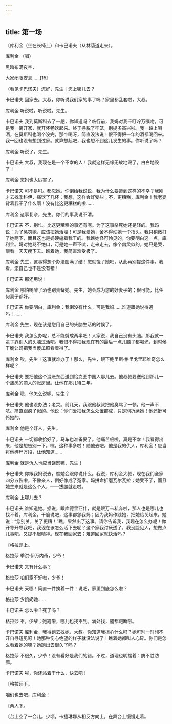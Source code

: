 ```yaml
---
---
---
```

title: 第一场
---




〔库利金（坐在长椅上）和卡巴诺夫（从林荫道走来）。





库利金 （唱）





黑暗布满夜空，

大家闭眼安息……[15]





（看见卡巴诺夫）您好，先生！您上哪儿去？

卡巴诺夫 回家去。大叔，你听说我们家的事了吗？家里都乱套啦，大叔。

库利金 听说啦，听说啦，先生。

卡巴诺夫 我到莫斯科去了一趟，你知道吗？临行前，我妈对我千叮咛万嘱咐，可是我一离开家，就开怀畅饮起来。终于挣脱了牢笼，别提多高兴啦。我一路上喝酒，在莫斯科也喝个没完，那个喝呀，简直没法说！恨不得把一年的酒都喝回来。我一回也没有想到过家。就算想起吧，我也想不到这儿发生的事。你听说了吗？

库利金 听说了，先生。

卡巴诺夫 大叔，我现在是一个不幸的人！我就这样无缘无故地毁了，白白地毁了！

库利金 您妈也太厉害了。

卡巴诺夫 可不是吗。都怨她。你倒给我说说，我为什么要遭到这样的不幸？我刚才去找季科伊，痛饮了几杯；我想，这样会好受些；不，更糟糕，库利金！我老婆背着我干了什么啊！没有比这更糟糕的啦……

库利金 这事复杂，先生。你们的事我说不清。

卡巴诺夫 不，别忙。比这更糟糕的事还有呢。为了这事杀死她还是轻的。我妈说：为了惩罚她，应该把她活埋！可是我爱她，舍不得动她一个指头。我只稍微打了她两下，而且这也是妈硬逼着我干的。我瞧她怪可怜见的，你要明白这一点，库利金。妈对她骂不绝口，可是她一声不吭，走来走去，像个幽灵似的。她只是哭，眼看一天天瘦下去。瞧着她，我简直难受极了。

库利金 先生，这事得想个办法圆满了结！您就饶了她吧，从此再别提这件事。我看，您自己也不是没有错！

卡巴诺夫 那还用说！

库利金 哪怕喝醉了酒也别责备她。先生，她会成为您的好妻子的；很可能，比任何妻子都好。

卡巴诺夫 你要明白，库利金：我倒没有什么，可是我妈……难道跟她说得通吗！……

库利金 先生，现在该是您用自己的头脑生活的时候了。

卡巴诺夫 我怎么办呢，总不能劈成两半吧！人家说，我自己没有头脑。那我就一辈子靠别人的头脑过活吧。我恨不得把我现在有的最后一点儿脑子都喝光，到时候干脆让妈把我当傻瓜照看着得了。

库利金 唉，先生！这事就难办了！那么，先生，眼下鲍里斯·格里戈里耶维奇怎么样呢？

卡巴诺夫 要把他这个混账东西送到恰克图中国人那儿去。他叔叔要送他到那儿一个熟悉的商人的账房里。让他在那儿待三年。

库利金 嗯，他怎么说呢，先生？

卡巴诺夫 他也没办法；老哭。前几天，我跟他叔叔把他臭骂了一顿，他一声不吭。简直跟疯了似的。他说：你们爱把我怎么处置都成，只是别折磨她！他还挺可怜她的。

库利金 他是个好人，先生。

卡巴诺夫 一切都收拾好了，马车也准备妥了。他痛苦极啦，真是不幸！我看得出来，他是想告别一下。嘿，这种事多啦！随他去吧。他是我的仇人，库利金！应当将他碎尸万段，让他知道……

库利金 就是仇人也应当饶恕嘛，先生！

卡巴诺夫 你跟我妈说去，瞧她会跟你说什么。我说，库利金大叔，现在我们全家四分五裂啦，不像亲人，倒好像成了冤家。妈拼命折磨瓦尔瓦拉；她受不了，而且她生来就是这么个人，——拔腿就走啦。

库利金 上哪儿去？

卡巴诺夫 谁知道她。据说，跟库德里亚什，就是跟万卡私奔啦，那人也是哪儿也找不着。库利金，干脆说吧，这事都怨我妈；因为我妈作践她，把她给关起来。她说：“您别关，关了更糟！”瞧，果然出了这事。请你告诉我，我现在怎么办呢！你开导开导我吧，我现在该怎么活下去呢？这个家我讨厌透了，我没脸见人，想做点儿事吧，又提不起精神。现在我回家去；难道回家就快活吗？

〔格拉莎上。

格拉莎 季洪·伊万内奇，少爷！

卡巴诺夫 又有什么事？

格拉莎 咱们家不好啦，少爷！

卡巴诺夫 天哪！简直一件挨着一件！说吧，家里到底怎么啦？

格拉莎 少奶奶她……

卡巴诺夫 怎么啦？死了吗？

格拉莎 不，少爷；她跑啦，哪儿也找不到。满处找，腿都跑断啦。

卡巴诺夫 库利金，我得跑去找她，大叔。你知道我担心什么吗？她可别一时想不开自寻短见呀！她那种伤心绝望的样子就没法说了！瞧着她都叫人心碎。你们是怎么看着她的嘛？她跑出去很久了吗？

格拉莎 不很久，少爷！没有看好是我们的错。不过，道理也明摆着：防不胜防嘛。

卡巴诺夫 唉，你还站着干什么，快去吧！

〔格拉莎下。

咱们也去吧，库利金！

〔两人下。

〔台上空了一会儿。少顷，卡捷琳娜从相反方向上，在舞台上慢慢走着。